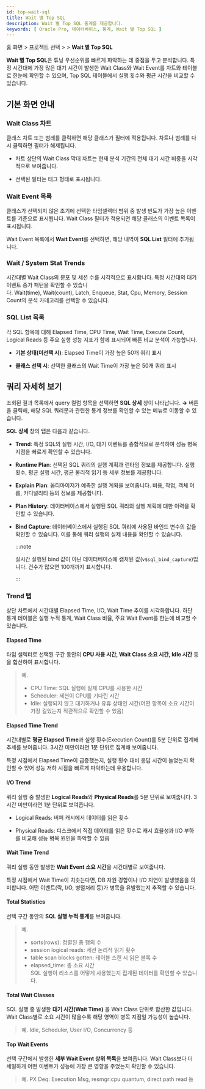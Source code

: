 ```yaml
---
id: top-wait-sql
title: Wait 별 Top SQL
description: Wait 별 Top SQL 통계를 제공합니다. 
keywords: [ Oracle Pro, 데이터베이스, 통계, Wait 별 Top SQL ]
---
```


홈 화면 &gt; 프로젝트 선택 &gt; <Cmdname sid="side_statistics" className="uitext" /> &gt; **Wait 별 Top SQL**

**Wait 별 Top SQL**은 튜닝 우선순위를 빠르게 파악하는 데 중점을 두고 분석합니다. 특정 시간대에 가장 많은 대기 시간이 발생한 Wait Class와 Wait Event를 차트와 테이블로 한눈에 확인할 수 있으며, Top SQL 테이블에서 실행 횟수와 평균 시간을 비교할 수 있습니다.

## 기본 화면 안내

<ImgLang img="db-top-wait-sql.png" desc="top wait sql" />

### Wait Class 차트

클래스 차트 또는 범레를 클릭하면 해당 클래스가 필터에 적용됩니다. 차트나 범례를 다시 클릭하면 필터가 해제됩니다.

- 차트 상단의 Wait Class 막대 차트는 현재 분석 기간의 전체 대기 시간 비중을 시각적으로 보여줍니다.

- 선택된 필터는 태그 형태로 표시됩니다.

### Wait Event 목록

클래스가 선택되지 않은 초기에 선택한 타임셀렉터 범위 중 발생 빈도가 가장 높은 이벤트를 기준으로 표시됩니다. Wait Class 필터가 적용되면 해당 클래스의 이벤트 목록이 표시됩니다.

Wait Event 목록에서 **Wait Event**를 선택하면, 해당 내역이 **SQL List** 필터에 추가됩니다.

### Wait / System Stat Trends

시간대별 Wait Class의 분포 및 세션 수를 시각적으로 표시합니다. 특정 시간대의 대기 이벤트 증가 패턴을 확인할 수 있습니다. Wait(time), Wait(count), Latch, Enqueue, Stat, Cpu, Memory, Session Count의 분석 카테고리를 선택할 수 있습니다.

### SQL List 목록

각 SQL 항목에 대해 Elapsed Time, CPU Time, Wait Time, Execute Count, Logical Reads 등 주요 실행 성능 지표가 함께 표시되어 빠른 비교 분석이 가능합니다.

- **기본 상태(미선택 시)**: Elapsed Time이 가장 높은 50개 쿼리 표시

- **클래스 선택 시**: 선택한 클래스의 Wait Time이 가장 높은 50개 쿼리 표시

## 쿼리 자세히 보기

조회된 결과 목록에서 query 컬럼 항목을 선택하면 **SQL 상세** 창이 나타납니다. <Cmdname sid="BTN06225" className="uitext" /> **→** 버튼을 클릭해, 해당 SQL 쿼리문과 관련한 통계 정보를 확인할 수 있는 <Cmdname sid="statistics_sql" className="uitext" /> 메뉴로 이동할 수 있습니다.

<ImgLang img="db-sql-details-oracle-pro.png" desc="SQL 상세" />

**SQL 상세** 창의 탭은 다음과 같습니다.

* **Trend**: 특정 SQL의 실행 시간, I/O, 대기 이벤트를 종합적으로 분석하여 성능 병목 지점을 빠르게 확인할 수 있습니다.

* **Runtime Plan**: 선택된 SQL 쿼리의 실행 계획과 런타임 정보를 제공합니다. 실행 횟수, 평균 실행 시간, 평균 물리적 읽기 등 세부 정보를 제공합니다.

* **Explain Plan**: 옵티마이저가 예측한 실행 계획을 보여줍니다. 비용, 작업, 객체 이름, 카디널리티 등의 정보를 제공합니다.

* **Plan History**: 데이터베이스에서 실행된 SQL 쿼리의 실행 계획에 대한 이력을 확인할 수 있습니다.

* **Bind Capture**: 데이터베이스에서 실행된 SQL 쿼리에 사용된 바인드 변수의 값을 확인할 수 있습니다. 이를 통해 쿼리 실행의 실제 내용을 확인할 수 있습니다.

    :::note

    실시간 실행된 bind 값이 아닌 데이터베이스에 캡처된 값(`v$sql_bind_capture`)입니다. 건수가 많으면 100개까지 표시합니다.

    :::

### Trend 탭

상단 차트에서 시간대별 Elapsed Time, I/O, Wait Time 추이를 시각화합니다. 하단 통계 테이블은 실행 누적 통계, Wait Class 비율, 주요 Wait Event를 한눈에 비교할 수 있습니다.

#### Elapsed Time

타임 셀렉터로 선택된 구간 동안의 **CPU 사용 시간, Wait Class 소요 시간, Idle 시간** 등을 합산하여 표시합니다.

> 예.
> * CPU Time: SQL 실행에 실제 CPU를 사용한 시간
> * Scheduler: 세션이 CPU를 기다린 시간
> * Idle: 실행되지 않고 대기하거나 유휴 상태인 시간(어떤 항목이 소요 시간이 가장 길었는지 직관적으로 확인할 수 있음)

#### Elapsed Time Trend

시간대별로 **평균 Elapsed Time**과 실행 횟수(Execution Count)를 5분 단위로 집계해 추세를 보여줍니다. 3시간 미만이라면 1분 단위로 집계해 보여줍니다.  

특정 시점에서 Elapsed Time이 급증했는지, 실행 횟수 대비 응답 시간이 늘었는지 확인할 수 있어 성능 저하 시점을 빠르게 파악하는데 유용합니다. 

#### I/O Trend

쿼리 실행 중 발생한 **Logical Reads**와 **Physical Reads**를 5분 단위로 보여줍니다. 3시간 미만이라면 1분 단위로 보여줍니다.

* Logical Reads: 버퍼 캐시에서 데이터를 읽은 횟수

* Physical Reads: 디스크에서 직접 데이터를 읽은 횟수로 캐시 효율성과 I/O 부하를 비교해 성능 병목 원인을 파악할 수 있음

#### Wait Time Trend

쿼리 실행 동안 발생한 **Wait Event 소요 시간**을 시간대별로 보여줍니다.

특정 시점에서 Wait Time이 치솟는다면, DB 자원 경합이나 I/O 지연이 발생했음을 의미합니다. 어떤 이벤트(락, I/O, 병렬처리 등)가 병목을 유발했는지 추적할 수 있습니다.

#### Total Statistics

선택 구간 동안의 **SQL 실행 누적 통계**를 보여줍니다. 

> 예.
> * sorts(rows): 정렬된 총 행의 수
> * session logical reads: 세션 논리적 읽기 횟수
> * table scan blocks gotten: 테이블 스캔 시 읽은 블록 수
> * elapsed_time: 총 소요 시간  
> SQL 실행이 리소스를 어떻게 사용했는지 집계된 데이터를 확인할 수 있습니다.

#### Total Wait Classes

SQL 실행 중 발생한 **대기 시간(Wait Time)** 을 Wait Class 단위로 합산한 값입니다.
Wait Class별로 소요 시간이 많을수록 해당 영역이 병목 지점일 가능성이 높습니다.

> 예. Idle, Scheduler, User I/O, Concurrency 등

#### Top Wait Events

선택 구간에서 발생한 **세부 Wait Event 상위 목록**을 보여줍니다. Wait Class보다 더 세밀하게 어떤 이벤트가 성능에 가장 큰 영향을 주었는지 확인할 수 있습니다. 

> 예. PX Deq: Execution Msg, resmgr:cpu quantum, direct path read 등

